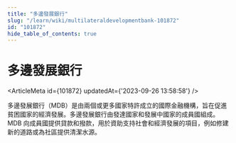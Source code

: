 ```yaml
---
title: "多邊發展銀行"
slug: "/learn/wiki/multilateraldevelopmentbank-101872"
id: "101872"
hide_table_of_contents: true
---
```



# 多邊發展銀行

<ArticleMeta id={101872} updatedAt={'2023-09-26 13:58:58'} />
<div className='border-solid border-b border-t-0 my-4 border-[var(--ifm-color-gray-300)]' />

多邊發展銀行（MDB）是由兩個或更多國家特許成立的國際金融機構，旨在促進貧困國家的經濟發展。多邊發展銀行由發達國家和發展中國家的成員國組成。MDB 向成員國提供貸款和撥款，用於資助支持社會和經濟發展的項目，例如修建新的道路或為社區提供清潔水源。
